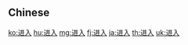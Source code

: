 {{also|進入}}
==Chinese==
{{zh-see|進入}}

[[ko:进入]]
[[hu:进入]]
[[mg:进入]]
[[fj:进入]]
[[ja:进入]]
[[th:进入]]
[[uk:进入]]